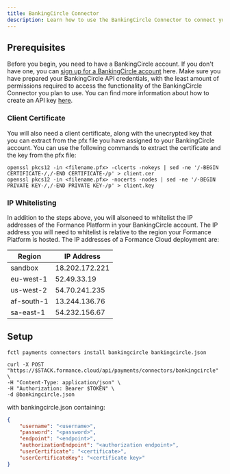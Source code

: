 ```yaml
---
title: BankingCircle Connector
description: Learn how to use the BankingCircle Connector to connect your Formance Platform with your BankingCircle account.
---
```


## Prerequisites

Before you begin, you need to have a BankingCircle account. If you don't have one, you can [sign up for a BankingCircle account](https://www.bankingcircle.com/contact-us) here. Make sure you have prepared your BankingCircle API credentials, with the least amount of permissions required to access the functionality of the BankingCircle Connector you plan to use. You can find more information about how to create an API key [here](https://docs.bankingcircleconnect.com/).

### Client Certificate

You will also need a client certificate, along with the unecrypted key that you can extract from the pfx file you have assigned to your BankingCircle account. You can use the following commands to extract the certificate and the key from the pfx file:

```shell
openssl pkcs12 -in <filename.pfx> -clcerts -nokeys | sed -ne '/-BEGIN CERTIFICATE-/,/-END CERTIFICATE-/p' > client.cer
openssl pkcs12 -in <filename.pfx> -nocerts -nodes | sed -ne '/-BEGIN PRIVATE KEY-/,/-END PRIVATE KEY-/p' > client.key
```

### IP Whitelisting

In addition to the steps above, you will alsoneed to whitelist the IP addresses of the Formance Platform in your BankingCircle account. The IP address you will need to whitelist is relative to the region your Formance Platform is hosted. The IP addresses of a Formance Cloud deployment are:

| Region     | IP Address     |
|------------|----------------|
| sandbox    | 18.202.172.221 |
| eu-west-1  | 52.49.33.19    |
| us-west-2  | 54.70.241.235  |
| af-south-1 | 13.244.136.76  |
| sa-east-1  | 54.232.156.67  |

<ApiWarning/>

## Setup

<StackCmd>

```shell
fctl payments connectors install bankingcircle bankingcircle.json
```

```shell
curl -X POST "https://$STACK.formance.cloud/api/payments/connectors/bankingcircle" \
-H "Content-Type: application/json" \
-H "Authorization: Bearer $TOKEN" \
-d @bankingcircle.json
```

</StackCmd>

with bankingcircle.json containing:

```json
{
    "username": "<username>",
    "password": "<password>",
    "endpoint": "<endpoint>",
    "authorizationEndpoint": "<authorization endpoint>",
    "userCertificate": "<certificate>",
    "userCertificateKey": "<certificate key>"
}
```
